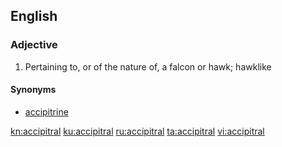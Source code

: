 ==English==

===Adjective===
{{en-adj}}

# Pertaining to, or of the nature of, a falcon or hawk; hawklike
#:{{rfquotek|Lowell}}

====Synonyms====
* [[accipitrine]]

[[kn:accipitral]]
[[ku:accipitral]]
[[ru:accipitral]]
[[ta:accipitral]]
[[vi:accipitral]]